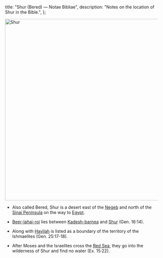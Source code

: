   title: "Shur (Bered) — Notae Bibliae",
  description: "Notes on the location of Shur in the Bible.",
};

<Initial text="Shur (Bered)"/>

<Image
  className="sepia rounded"
  src="/places/shur.jpg"
  alt="Shur"
  width="600"
  height="600"
/>

- Also called Bered, Shur is a desert east of the [Negeb](/places/old-testament/genesis/negeb) and north of the [Sinai Peninsula](/places/old-testament/exodus/mount-sinai) on the way to [Egypt](/places/old-testament/genesis/egypt).

- [Beer-lahai-roi](/places/old-testament/genesis/beer-lahai-roi) lies between [Kadesh-barnea](/places/old-testament/genesis/kadesh-barnea) and [Shur](/places/old-testament/genesis/shur) (Gen. 16:14).

- Along with [Havilah](/places/old-testament/genesis/havilah) is listed as a boundary of the territory of the Ishmaelites (Gen. 25:17-18).

- After Moses and the Israelites cross the [Red Sea](/places/old-testament/exodus/red-sea), they go into the wilderness of Shur and find no water (Ex. 15:22).
